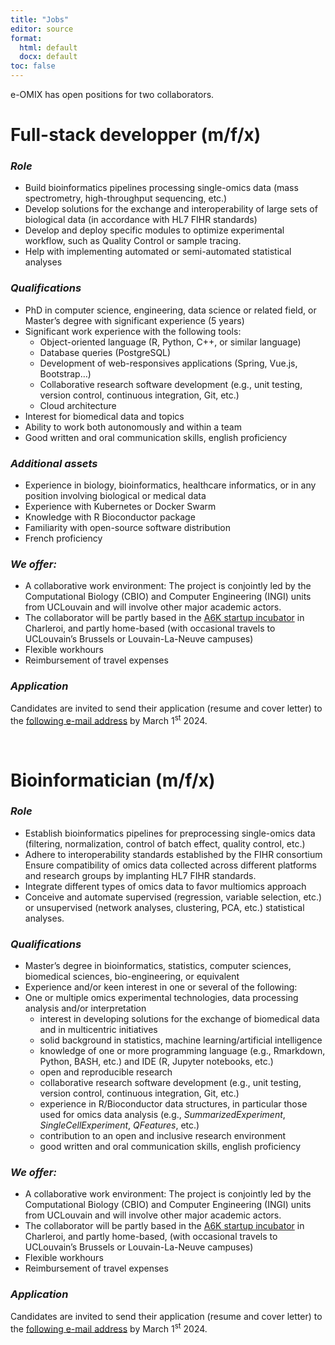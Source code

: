```yaml
---
title: "Jobs"
editor: source
format: 
  html: default
  docx: default
toc: false
---
```


e-OMIX has open positions for two collaborators.

# **Full-stack developper (m/f/x)**

### *Role*

-   Build bioinformatics pipelines processing single-omics data (mass spectrometry, high-throughput sequencing, etc.)
-   Develop solutions for the exchange and interoperability of large sets of biological data (in accordance with HL7 FIHR standards)
-   Develop and deploy specific modules to optimize experimental workflow, such as Quality Control or sample tracing.
-   Help with implementing automated or semi-automated statistical analyses

### *Qualifications*

-   PhD in computer science, engineering, data science or related field, or Master's degree with significant experience (5 years)
-   Significant work experience with the following tools:
    -   Object-oriented language (R, Python, C++, or similar language)
    -   Database queries (PostgreSQL)
    -   Development of web-responsives applications (Spring, Vue.js, Bootstrap...)
    -   Collaborative research software development (e.g., unit testing, version control, continuous integration, Git, etc.)
    -   Cloud architecture
-   Interest for biomedical data and topics
-   Ability to work both autonomously and within a team
-   Good written and oral communication skills, english proficiency

### *Additional assets*

-   Experience in biology, bioinformatics, healthcare informatics, or in any position involving biological or medical data
-   Experience with Kubernetes or Docker Swarm
-   Knowledge with R Bioconductor package
-   Familiarity with open-source software distribution
-   French proficiency

### *We offer:*

-   A collaborative work environment: The project is conjointly led by the Computational Biology (CBIO) and Computer Engineering (INGI) units from UCLouvain and will involve other major academic actors.
-   The collaborator will be partly based in the [A6K startup incubator](https://www.a6k.be "A6K") in Charleroi, and partly home-based (with occasional travels to UCLouvain's Brussels or Louvain-La-Neuve campuses)
-   Flexible workhours
-   Reimbursement of travel expenses

### *Application*

Candidates are invited to send their application (resume and cover letter) to the [following e-mail address](mailto:contact@eomix.be) by March 1^st^ 2024.

\

# **Bioinformatician (m/f/x)**

### *Role*

-   Establish bioinformatics pipelines for preprocessing single-omics data (filtering, normalization, control of batch effect, quality control, etc.)
-   Adhere to interoperability standards established by the FIHR consortium Ensure compatibility of omics data collected across different platforms and research groups by implanting HL7 FIHR standards.
-   Integrate different types of omics data to favor multiomics approach\
-   Conceive and automate supervised (regression, variable selection, etc.) or unsupervised (network analyses, clustering, PCA, etc.) statistical analyses.

### *Qualifications*

-   Master's degree in bioinformatics, statistics, computer sciences, biomedical sciences, bio-engineering, or equivalent
-   Experience and/or keen interest in one or several of the following:
-   One or multiple omics experimental technologies, data processing analysis and/or interpretation
    -   interest in developing solutions for the exchange of biomedical data and in multicentric initiatives
    -   solid background in statistics, machine learning/artificial intelligence
    -   knowledge of one or more programming language (e.g., Rmarkdown, Python, BASH, etc.) and IDE (R, Jupyter notebooks, etc.)
    -   open and reproducible research
    -   collaborative research software development (e.g., unit testing, version control, continuous integration, Git, etc.)
    -   experience in R/Bioconductor data structures, in particular those used for omics data analysis (e.g., *SummarizedExperiment*, *SingleCellExperiment*, *QFeatures*, etc.)
    -   contribution to an open and inclusive research environment
    -   good written and oral communication skills, english proficiency

### *We offer:*

-   A collaborative work environment: The project is conjointly led by the Computational Biology (CBIO) and Computer Engineering (INGI) units from UCLouvain and will involve other major academic actors.
-   The collaborator will be partly based in the [A6K startup incubator](https://www.a6k.be "A6K") in Charleroi, and partly home-based, (with occasional travels to UCLouvain's Brussels or Louvain-La-Neuve campuses)
-   Flexible workhours
-   Reimbursement of travel expenses

### *Application*

Candidates are invited to send their application (resume and cover letter) to the [following e-mail address](mailto:contact@eomix.be) by March 1^st^ 2024.
